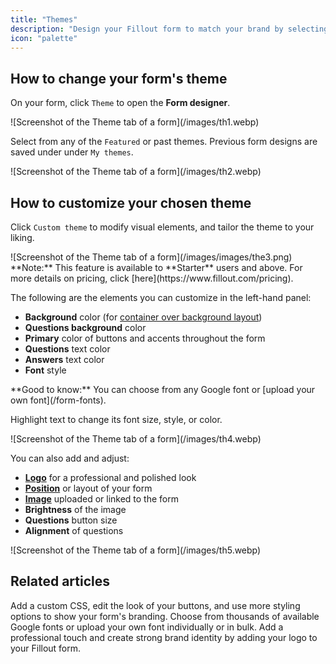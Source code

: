 ```yaml
---
title: "Themes"
description: "Design your Fillout form to match your brand by selecting from hundreds of customizable pre-built themes or creating your own. Edit colors, fonts, sizes, and more."
icon: "palette"
---
```


## How to change your form's theme

On your form, click `Theme` to open the **Form designer**.

<Frame>
  ![Screenshot of the Theme tab of a form](/images/th1.webp)
</Frame>

Select from any of the `Featured` or past themes. Previous form designs are saved under under `My themes`.

<Frame style={{ width: '192px' , height: '336px' }}>
  ![Screenshot of the Theme tab of a form](/images/th2.webp)
</Frame>

## How to customize your chosen theme

Click `Custom theme` to modify visual elements, and tailor the theme to your liking.

<Frame>
  ![Screenshot of the Theme tab of a form](/images/images/the3.png)
</Frame>

<Note>
  **Note:** This feature is available to **Starter** users and above. For more details on pricing, click [here](https://www.fillout.com/pricing).
</Note>

The following are the elements you can customize in the left-hand panel:

- **Background** color (for [container over background layout](/layout))
- **Questions background** color
- **Primary** color of buttons and accents throughout the form
- **Questions** text color
- **Answers** text color
- **Font** style

<Check>
  **Good to know:** You can choose from any Google font or [upload your own font](/form-fonts).
</Check>

Highlight text to change its font size, style, or color.

<Frame>
  ![Screenshot of the Theme tab of a form](/images/th4.webp)
</Frame>

You can also add and adjust:

- [**Logo**](/logo) for a professional and polished look
- [**Position**](/layout) or layout of your form
- [**Image**](/image-gif) uploaded or linked to the form
- **Brightness** of the image
- **Questions** button size
- **Alignment** of questions

<Frame>
  ![Screenshot of the Theme tab of a form](/images/th5.webp)
</Frame>

## Related articles

<CardGroup cols={3}>
  <Card title="Advanced designer" icon="paintbrush-pencil" iconType="regular" color="#FFC738" href="/advanced-designer">
    Add a custom CSS, edit the look of your buttons, and use more styling options to show your form's branding.
  </Card>
  <Card title="Change fonts" icon="font-case" iconType="regular" color="#FFC738" href="/form-fonts">
    Choose from thousands of available Google fonts or  upload your own font individually or in bulk.
  </Card>
  <Card title="Add a logo" icon="airbnb" iconType="regular" color="#FFC738" href="/logo">
    Add a professional touch and create strong brand identity by adding your logo to your Fillout form.
  </Card>
</CardGroup>
